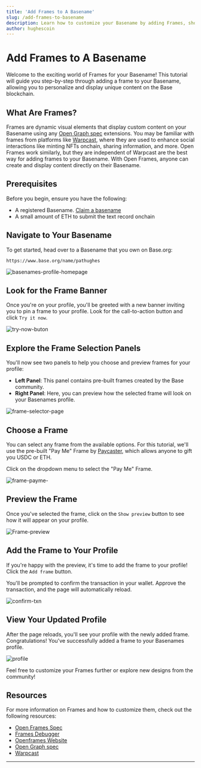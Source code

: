 ```yaml
---
title: 'Add Frames to A Basename'
slug: /add-frames-to-basename
description: Learn how to customize your Basename by adding Frames, showcasing dynamic content with ease on Base.
author: hughescoin
---
```


# Add Frames to A Basename

Welcome to the exciting world of Frames for your Basename! This tutorial will guide you step-by-step through adding a frame to your Basename, allowing you to personalize and display unique content on the Base blockchain.

## What Are Frames?

Frames are dynamic visual elements that display custom content on your Basename using any [Open Graph spec] extensions. You may be familiar with frames from platforms like [Warpcast], where they are used to enhance social interactions like minting NFTs onchain, sharing information, and more. Open Frames work similarly, but they are independent of Warpcast are the best way for adding frames to your Basename. With Open Frames, anyone can create and display content directly on their Basename.

## Prerequisites

Before you begin, ensure you have the following:

- A registered Basename. [Claim a basename](https://www.base.org/names)
- A small amount of ETH to submit the text record onchain

## Navigate to Your Basename

To get started, head over to a Basename that you own on Base.org:

`https://www.base.org/name/pathughes`

![basenames-profile-homepage](/images/basenames-tutorial/basenames-homepage.png)

## Look for the Frame Banner

Once you're on your profile, you'll be greeted with a new banner inviting you to pin a frame to your profile. Look for the call-to-action button and click `Try it now`.

![try-now-buton](/images/basenames-tutorial/try-now.png)

## Explore the Frame Selection Panels

You'll now see two panels to help you choose and preview frames for your profile:

- **Left Panel**: This panel contains pre-built frames created by the Base community.
- **Right Panel**: Here, you can preview how the selected frame will look on your Basenames profile.

![frame-selector-page](/images/basenames-tutorial/frames-selector.png)

## Choose a Frame

You can select any frame from the available options. For this tutorial, we'll use the pre-built "Pay Me" Frame by [Paycaster](https://paycaster.co/), which allows anyone to gift you USDC or ETH.

Click on the dropdown menu to select the "Pay Me" Frame.

![frame-payme-](/images/basenames-tutorial/show-preview.png)

## Preview the Frame

Once you've selected the frame, click on the `Show preview` button to see how it will appear on your profile.

![Frame-preview](/images/basenames-tutorial/frame-preview.png)

## Add the Frame to Your Profile

If you're happy with the preview, it's time to add the frame to your profile! Click the `Add frame` button.

You'll be prompted to confirm the transaction in your wallet. Approve the transaction, and the page will automatically reload.

![confirm-txn](/images/basenames-tutorial/confirm-txn.png)

## View Your Updated Profile

After the page reloads, you'll see your profile with the newly added frame. Congratulations! You've successfully added a frame to your Basenames profile.

![profile](/images/basenames-tutorial/basenames-frame-final.png)

Feel free to customize your Frames further or explore new designs from the community!

## Resources

For more information on Frames and how to customize them, check out the following resources:

- [Open Frames Spec](https://www.openframes.xyz/#required-properties)
- [Frames Debugger](https://debugger.framesjs.org/)
- [Openframes Website](https://www.openframes.xyz/)
- [Open Graph spec](https://ogp.me/)
- [Warpcast](https://warpcast.com/)

---

[Open Frames Spec]: https://www.openframes.xyz/#required-properties
[Open Frames]: https://www.openframes.xyz/
[Frames Debugger]: https://debugger.framesjs.org/
[Openframes Website]: https://www.openframes.xyz/
[Open Graph spec]: https://ogp.me/
[Warpcast]: https://warpcast.com/
